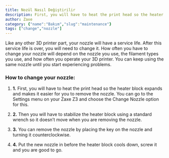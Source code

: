 ```yaml
---
title: Nozül Nasıl Değiştirilir
description: First, you will have to heat the print head so the heater block expands and makes it easier for you to remove the nozzle. You can go to the Settings menu on your Zaxe Z3 and choose the Change Nozzle option for this.
author: Zaxe
category: {"name":"Bakım","slug":"maintenance"}
tags: ["change","nozzle"]
---
```


<Aligned>
<ColumnImage image={{imageURL:"posts/basic-maintenance-zaxe-z3/img/zaxe-z3-changing-nozzle.webp", imageALT:"How to Change Your Nozzle"}}>
Like any other 3D printer part, your nozzle will have a service life. After this service life is over, you will need to change it. How often you have to change your nozzle will depend on the nozzle you use, the filament types you use, and how often you operate your 3D printer. You can keep using the same nozzle until you start experiencing problems.
</ColumnImage>
<br/>

<h3>How to change your nozzle:</h3>

1. <strong className="list-number">1.</strong> First, you will have to heat the print head so the heater block expands and makes it easier for you to remove the nozzle. You can go to the Settings menu on your Zaxe Z3 and choose the Change Nozzle option for this.

2. <strong className="list-number">2.</strong> Then you will have to stabilize the heater block using a standard wrench so it doesn’t move when you are removing the nozzle.

3. <strong className="list-number">3.</strong> You can remove the nozzle by placing the key on the nozzle and turning it counterclockwise.

4. <strong className="list-number">4.</strong> Put the new nozzle in before the heater block cools down, screw it and you are good to go.
</Aligned>